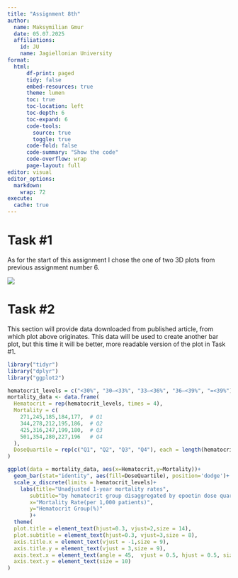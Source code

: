 ```yaml
---
title: "Assignment 8th"
author:
  name: Maksymilian Gmur
  date: 05.07.2025
  affiliations:
    id: JU
    name: Jagiellonian University
format: 
  html:
      df-print: paged
      tidy: false
      embed-resources: true
      theme: lumen
      toc: true
      toc-location: left
      toc-depth: 6
      toc-expand: 6
      code-tools:
        source: true
        toggle: true
      code-fold: false
      code-summary: "Show the code"
      code-overflow: wrap
      page-layout: full
editor: visual
editor_options: 
  markdown: 
    wrap: 72
execute:
  cache: true
---
```


# Task #1

As for the start of this assignment I chose the one of two 3D plots from
previous assignment number 6.

![](cotter_fig2.jpg)

# Task #2

This section will provide data downloaded from published article, from
which plot above originates. This data will be used to create another
bar plot, but this time it will be better, more readable version of the
plot in Task #1.

```r
library("tidyr")
library("dplyr")
library("ggplot2")
```

```r
hematocrit_levels = c("<30%", "30–<33%", "33–<36%", "36–<39%", "=<39%")
mortality_data <- data.frame(
  Hematocrit = rep(hematocrit_levels, times = 4),
  Mortality = c(
    271,245,185,184,177,  # Q1
    344,278,212,195,186,  # Q2
    425,316,247,199,180,  # Q3
    501,354,280,227,196   # Q4
  ),
  DoseQuartile = rep(c("Q1", "Q2", "Q3", "Q4"), each = length(hematocrit_levels))
)
```

```r
ggplot(data = mortality_data, aes(x=Hematocrit,y=Mortality))+
  geom_bar(stat="identity", aes(fill=DoseQuartile), position='dodge')+
  scale_x_discrete(limits = hematocrit_levels)+
    labs(title="Unadjusted 1-year mortality rates", 
       subtitle="by hematocrit group disaggregated by epoetin dose quartile.",
       x="Mortality Rate(per 1,000 patients)", 
       y="Hematocrit Group(%)"
       )+ 
  theme(
  plot.title = element_text(hjust=0.3, vjust=2,size = 14),
  plot.subtitle = element_text(hjust=0.3, vjust=3,size = 8),
  axis.title.x = element_text(vjust = -1,size = 9),
  axis.title.y = element_text(vjust = 3,size = 9),
  axis.text.x = element_text(angle = 45,  vjust = 0.5, hjust = 0.5, size = 10),
  axis.text.y = element_text(size = 10)
)
```
